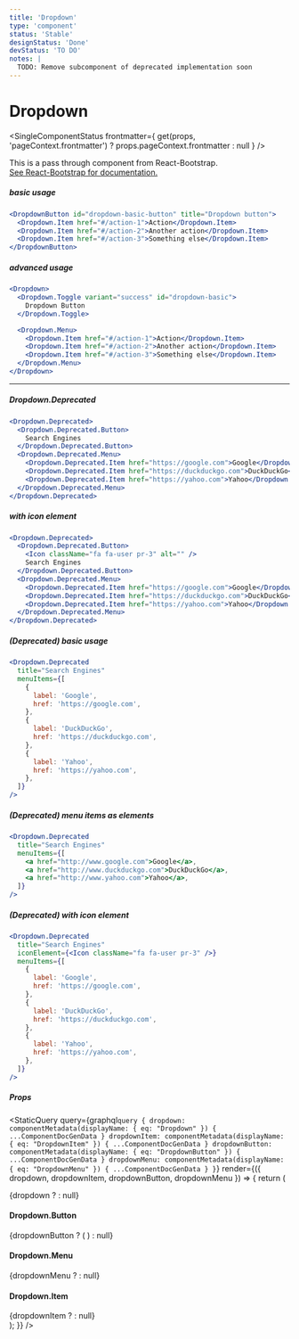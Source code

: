 ```yaml
---
title: 'Dropdown'
type: 'component'
status: 'Stable'
designStatus: 'Done'
devStatus: 'TO DO'
notes: |
  TODO: Remove subcomponent of deprecated implementation soon
---
```



# Dropdown

<SingleComponentStatus
  frontmatter={
    get(props, 'pageContext.frontmatter') ? props.pageContext.frontmatter : null
  }
/>

<p style={{ fontSize: '1.5em' }}>
  This is a pass through component from React-Bootstrap.<br/>
  <a href="https://react-bootstrap.github.io/components/dropdowns/" target="_blank" rel="noopener noreferrer">
    See React-Bootstrap for documentation.
  </a>
</p>

##### basic usage
```jsx live
<DropdownButton id="dropdown-basic-button" title="Dropdown button">
  <Dropdown.Item href="#/action-1">Action</Dropdown.Item>
  <Dropdown.Item href="#/action-2">Another action</Dropdown.Item>
  <Dropdown.Item href="#/action-3">Something else</Dropdown.Item>
</DropdownButton>
```

##### advanced usage

```jsx live
<Dropdown>
  <Dropdown.Toggle variant="success" id="dropdown-basic">
    Dropdown Button
  </Dropdown.Toggle>

  <Dropdown.Menu>
    <Dropdown.Item href="#/action-1">Action</Dropdown.Item>
    <Dropdown.Item href="#/action-2">Another action</Dropdown.Item>
    <Dropdown.Item href="#/action-3">Something else</Dropdown.Item>
  </Dropdown.Menu>
</Dropdown>
```

***

##### Dropdown.Deprecated

```jsx live=true
<Dropdown.Deprecated>
  <Dropdown.Deprecated.Button>
    Search Engines
  </Dropdown.Deprecated.Button>
  <Dropdown.Deprecated.Menu>
    <Dropdown.Deprecated.Item href="https://google.com">Google</Dropdown.Deprecated.Item>
    <Dropdown.Deprecated.Item href="https://duckduckgo.com">DuckDuckGo</Dropdown.Deprecated.Item>
    <Dropdown.Deprecated.Item href="https://yahoo.com">Yahoo</Dropdown.Deprecated.Item>
  </Dropdown.Deprecated.Menu>
</Dropdown.Deprecated>
```

##### with icon element

```jsx live=true
<Dropdown.Deprecated>
  <Dropdown.Deprecated.Button>
    <Icon className="fa fa-user pr-3" alt="" />
    Search Engines
  </Dropdown.Deprecated.Button>
  <Dropdown.Deprecated.Menu>
    <Dropdown.Deprecated.Item href="https://google.com">Google</Dropdown.Deprecated.Item>
    <Dropdown.Deprecated.Item href="https://duckduckgo.com">DuckDuckGo</Dropdown.Deprecated.Item>
    <Dropdown.Deprecated.Item href="https://yahoo.com">Yahoo</Dropdown.Deprecated.Item>
  </Dropdown.Deprecated.Menu>
</Dropdown.Deprecated>
```

##### (Deprecated) basic usage

```jsx live=true
<Dropdown.Deprecated
  title="Search Engines"
  menuItems={[
    {
      label: 'Google',
      href: 'https://google.com',
    },
    {
      label: 'DuckDuckGo',
      href: 'https://duckduckgo.com',
    },
    {
      label: 'Yahoo',
      href: 'https://yahoo.com',
    },
  ]}
/>
```

##### (Deprecated) menu items as elements

```jsx live=true
<Dropdown.Deprecated
  title="Search Engines"
  menuItems={[
    <a href="http://www.google.com">Google</a>,
    <a href="http://www.duckduckgo.com">DuckDuckGo</a>,
    <a href="http://www.yahoo.com">Yahoo</a>,
  ]}
/>
```

##### (Deprecated) with icon element

```jsx live=true
<Dropdown.Deprecated
  title="Search Engines"
  iconElement={<Icon className="fa fa-user pr-3" />}
  menuItems={[
    {
      label: 'Google',
      href: 'https://google.com',
    },
    {
      label: 'DuckDuckGo',
      href: 'https://duckduckgo.com',
    },
    {
      label: 'Yahoo',
      href: 'https://yahoo.com',
    },
  ]}
/>
```

##### Props

<StaticQuery
  query={graphql`
    query {
      dropdown: componentMetadata(displayName: { eq: "Dropdown" }) {
        ...ComponentDocGenData
      }
      dropdownItem: componentMetadata(displayName: { eq: "DropdownItem" }) {
        ...ComponentDocGenData
      }
      dropdownButton: componentMetadata(displayName: { eq: "DropdownButton" }) {
        ...ComponentDocGenData
      }
      dropdownMenu: componentMetadata(displayName: { eq: "DropdownMenu" }) {
        ...ComponentDocGenData
      }
    }
  `}
  render={({ dropdown, dropdownItem, dropdownButton, dropdownMenu }) => {
    return (
      <div>
        {dropdown ? <PropsTable propMetaData={dropdown.props} /> : null}
        <h4>Dropdown.Button</h4>
        {dropdownButton ? (
          <PropsTable propMetaData={dropdownButton.props} />
        ) : null}
        <h4>Dropdown.Menu</h4>
        {dropdownMenu ? <PropsTable propMetaData={dropdownMenu.props} /> : null}
        <h4>Dropdown.Item</h4>
        {dropdownItem ? <PropsTable propMetaData={dropdownItem.props} /> : null}
      </div>
    );
  }}
/>
